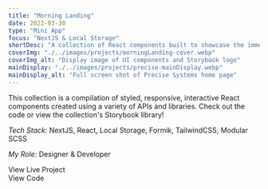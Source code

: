 ```yaml
---
title: "Morning Landing"
date: 2022-03-30
type: "Mini App"
focus: "NextJS & Local Storage"
shortDesc: "A collection of React components built to showcase the immense range of possibilities when it comes to React."
coverImg: "./../images/projects/morningLanding-cover.webp"
coverImg_alt: "Display image of UI components and Storybook logo"
mainDisplay: "./../images/projects/precise-mainDisplay.webp"
mainDisplay_alt: "Full screen shot of Precise Systems home page"
---
```



This collection is a compilation of styled, responsive, interactive React components created using a variety of APIs and libraries. Check out the code or view the collection's Storybook library!

<div className="divider"></div>

<p className="basicText light">
  <em className="sectionSubhead light">Tech Stack:</em> NextJS, React, Local
  Storage, Formik, TailwindCSS, Modular SCSS
</p>
<p className="basicText light mb-10">
  <em className="sectionSubhead light">My Role:</em> Designer & Developer
</p>
<IconButton to="https://morning-landing.vercel.app/" classes={["white"]}>
  <div className="rounded-full border-[2px] border-white p-[8px] mr-4">
    <Icon className="text-white flex-1" icon="entypo:rocket" width="24" />
  </div>
  View Live Project
</IconButton>
<IconButton
  to="https://github.com/gschadegg/MorningLanding"
  classes={["white", "mt-4", "mb-10"]}
>
  <div className="rounded-full border-[2px] border-white px-1 pt-1.5 mr-4">
    <Icon
      className="text-white flex-1"
      icon="teenyicons:github-solid"
      width="28"
    />
  </div>
  View Code
</IconButton>
